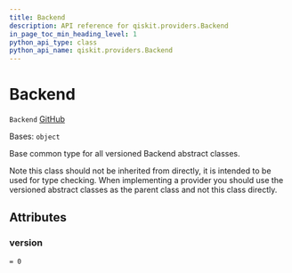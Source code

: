 ```yaml
---
title: Backend
description: API reference for qiskit.providers.Backend
in_page_toc_min_heading_level: 1
python_api_type: class
python_api_name: qiskit.providers.Backend
---
```


# Backend

<span id="qiskit.providers.Backend" />

`Backend` [GitHub](https://github.com/qiskit/qiskit/tree/stable/0.18/qiskit/providers/backend.py "view source code")

Bases: `object`

Base common type for all versioned Backend abstract classes.

Note this class should not be inherited from directly, it is intended to be used for type checking. When implementing a provider you should use the versioned abstract classes as the parent class and not this class directly.

## Attributes

<span id="qiskit.providers.Backend.version" />

### version

`= 0`

